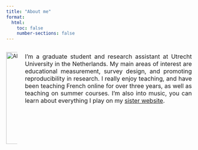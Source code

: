 ```yaml
---
title: "About me"
format:
  html:
    toc: false
    number-sections: false
---
```


::: {.columns}
  
::: {.column width="40%"}
  
<!-- Profile Image -->
<img src="images/Aboutme.jpg" alt="About me Picture" style="width: 250px">
  
:::
  
::: {.column width="70%" style="font-size: 1rem; text-align: justify;"}
  
I'm a graduate student and research assistant at Utrecht University in the Netherlands. My main areas of interest are educational measurement, survey design, and promoting reproducibility in research. I really enjoy teaching, and have been teaching French online for over three years, as well as teaching on summer courses. I'm also into music, you can learn about everything I play on my [sister website](https://www.adam-maghout.co.uk/){target="_blank"}.
  
:::
  
:::